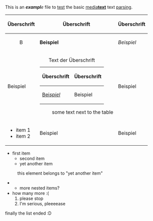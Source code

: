 {{Hauptartikel}}
This is an '''''e''xam''pl'''e'' file to [[test]] the basic [[mediawiki (language)|media'''text''']] text [https://parsing.com parsing].

{| class="wikitable"
|-
! Überschrift !! Überschrift !! Überschrift
|-
| align="center" | B || '''Beispiel''' || ''Beispiel''
|-
| Beispiel ||
{| class="wikitable"
|+ Text der Überschrift
|-
! Überschrift !! Überschrift
|-
| [http://example.com Bei''spiel''] || Beispiel
|}
: some text next to the table
| Beispiel
|-
|
* item 1
* item 2
| Beispiel || Beispiel
|}

* first item
** second item
** yet another item
: this element belongs to "yet another item"
*** more nested items?
* how many more :(
*# please stop
*# I'm serious, pleeeease

finally the list ended :D